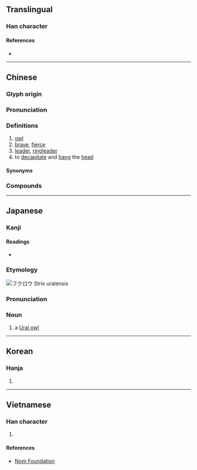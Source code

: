 {{character info/new}}
{{also|枭}}
==Translingual==

===Han character===
{{Han char|rn=75|rad=木|as=07|sn=11|four=27904|canj=HAYD}}

====References====
* {{Han ref|kx=0529.160|dkj=14861|dj=0918.010|hdz=21217.110|uh=689F|ud=26783|bh=B1FA|bd=45562}}

----

==Chinese==
{{zh-forms|s=枭}}

===Glyph origin===
{{Han etym}}

===Pronunciation===
{{zh-pron
|m=xiāo
|c=hiu1
|mn=hiau
|mc=y
|oc=y
|ma=
|cat=n,a,v
}}

===Definitions===
{{zh-hanzi}}

# [[owl]]
# [[brave]], [[fierce]]
# [[leader]], [[ringleader]]
# to [[decapitate]] and [[hang]] the [[head]]

====Synonyms====
{{zh-dial|貓頭鷹}}

===Compounds===
{{zh-der|毒梟|夜梟|梟雄|梟首|梟首示眾|鹽梟|鴟梟}}

{{zh-cat|Owls}}

----

==Japanese==
{{wikispecies|Strix uralensis}}

===Kanji===
{{ja-kanji|grade=|rs=木07}}

====Readings====
* {{ja-readings|goon=[[きょう]] (kyō)|kanon=[[きょう]] (kyō)|kun=[[ふくろう]] (fukurō)}}

===Etymology===
{{swp|lang=ja|フクロウ}}
{{swp|lang=ja|フクロウ目}}
[[File:Uralka4.jpg|thumb|フクロウ ''Strix uralensis'']]
{{ja-kanjitab|ふくろう|yomi=k}}
{{rfe|lang=ja}}

===Pronunciation===
{{ja-pron|ふくろう|acc=2|acc2=3|dev=1}}

===Noun===
{{ja-noun|ふくろう|フクロウ|hhira=ふくろふ}}

# a [[Ural owl]]

{{topics|ja|Owls|sort=ふくろう}}

----

==Korean==

===Hanja===
{{ko-hanja|hangeul=효|eumhun=|rv=hyo|mr=hyo|y=hyo}}

# {{defn|lang=ko|sort=木07}}

----

==Vietnamese==

===Han character===
{{vi-hantu|[[kiêu]]|rs=木07}}

# {{defn|lang=vi|sort=木07}}

====References====
* [http://nomfoundation.org/common/nom_details.php?codepoint=689f Nom Foundation]